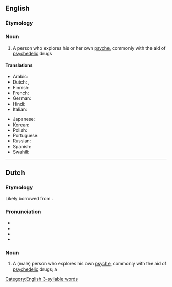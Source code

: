 ==English==

===Etymology===
{{confix|en|psycho|naut}}

===Noun===
{{wikipedia}}
{{en-noun}}

# A person who explores his or her own [[psyche]], commonly with the aid of [[psychedelic]] drugs

====Translations====
{{trans-top}}
* Arabic: {{t-needed|ar}}
* Dutch: {{t+|nl|psychonaut|m}}, {{t|nl|psychonaute|f}}
* Finnish: {{t|fi|psykonautti}}
* French: {{t+|fr|psychonaute|m|f}}
* German: {{t|de|Psychonaut|m}}
* Hindi: {{t-needed|hi}}
* Italian: {{t-needed|ii}}
{{trans-mid}}
* Japanese: {{t-needed|ja}}
* Korean: {{t-needed|ko}}
* Polish: {{t-needed|pl}}
* Portuguese: {{t-needed|pt}}
* Russian: {{t-needed|ru}}
* Spanish: {{t|es|psiconauta|m|f}}
* Swahili: {{t-needed|sw}}
{{trans-bottom}}

[[Category:English 3-syllable words]]

----

==Dutch==
{{wikipedia|lang=nl}}
===Etymology===
Likely borrowed from {{bor|nl|en|psychonaut}}.

===Pronunciation===
* {{IPA|nl|/ˌpsi.xoːˈnɑu̯t/}}
* {{audio|nl|Nl-psychonaut.ogg|Audio}}
* {{hyphenation|nl|psy|cho|naut}}
* {{rhymes|nl|ɑu̯t}}

===Noun===
{{nl-noun|m|-en|psychonautje|f=psychonaute}}

# A (male) person who explores his own [[psyche]], commonly with the aid of [[psychedelic]] drugs; a {{l|en|psychonaut}}
#: {{syn|nl|neuronaut}}